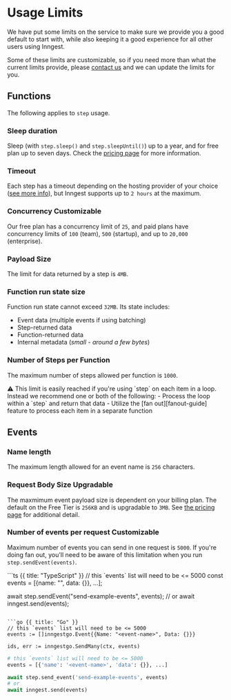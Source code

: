 
# Usage Limits

We have put some limits on the service to make sure we provide you a good default to start with, while also keeping it a good experience for all other users using Inngest.

Some of these limits are customizable, so if you need more than what the current limits provide, please [contact us][contact] and we can update the limits for you.

## Functions

The following applies to `step` usage.

### Sleep duration

Sleep (with `step.sleep()` and `step.sleepUntil()`) up to a year, and for free plan up to seven days. Check the [pricing page](/pricing) for more information.

### Timeout

Each step has a timeout depending on the hosting provider of your choice ([see more info][provider-docs]), but Inngest supports up to `2 hours` at the maximum.

### Concurrency <Tag>Customizable</Tag>

Our free plan has a concurrency limit of `25`, and paid plans have concurrency limits of `100` (team), `500` (startup), and up to `20,000` (enterprise).

### Payload Size

The limit for data returned by a step is `4MB`.

### Function run state size

Function run state cannot exceed `32MB`. Its state includes:
- Event data (multiple events if using batching)
- Step-returned data
- Function-returned data
- Internal metadata (_small - around a few bytes_)

### Number of Steps per Function

The maximum number of steps allowed per function is `1000`.

<Callout>
  ⚠️
  This limit is easily reached if you're using `step` on each item in a loop.
  Instead we recommend one or both of the following:
  - Process the loop within a `step` and return that data
  - Utilize the [fan out][fanout-guide] feature to process each item in a separate function
</Callout>

## Events

### Name length

The maximum length allowed for an event name is `256` characters.

### Request Body Size <Tag>Upgradable</Tag>

The maxmimum event payload size is dependent on your billing plan. The default on the Free Tier is `256KB` and is upgradable to `3MB`. See [the pricing page](/pricing?ref=docs-usage-limits) for additional detail.

### Number of events per request <Tag>Customizable</Tag>

Maximum number of events you can send in one request is `5000`.
If you're doing fan out, you'll need to be aware of this limitation when you run `step.sendEvent(events)`.

<CodeGroup>
```ts {{ title: "TypeScript" }}
// this `events` list will need to be <= 5000
const events = [{name: "<event-name>", data: {}}, ...];

await step.sendEvent("send-example-events", events);
// or
await inngest.send(events);
```

```go {{ title: "Go" }}
// this `events` list will need to be <= 5000
events := []inngestgo.Event{{Name: "<event-name>", Data: {}}}

ids, err := inngestgo.SendMany(ctx, events)
```

```python {{ title: "Python" }}
# this `events` list will need to be <= 5000
events = [{'name': '<event-name>', 'data': {}}, ...]

await step.send_event('send-example-events', events)
# or
await inngest.send(events)
```
</CodeGroup>

[provider-docs]: /docs/usage-limits/providers
[fanout-guide]: /docs/guides/fan-out-jobs
[contact]: /contact
